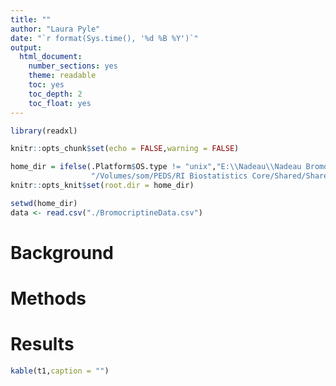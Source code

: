 ```yaml
---
title: ""
author: "Laura Pyle"
date: "`r format(Sys.time(), '%d %B %Y')`"
output:
  html_document:
    number_sections: yes
    theme: readable
    toc: yes
    toc_depth: 2
    toc_float: yes
---
```


```r
library(readxl)

knitr::opts_chunk$set(echo = FALSE,warning = FALSE)

home_dir = ifelse(.Platform$OS.type != "unix","E:\\Nadeau\\Nadeau Bromocriptine T1D DSMB\\Dissemination",
                  "/Volumes/som/PEDS/RI Biostatistics Core/Shared/Shared Projects/Laura/BDC/Projects")
knitr::opts_knit$set(root.dir = home_dir)


```

```r
setwd(home_dir)
data <- read.csv("./BromocriptineData.csv")

```

# Background

# Methods

# Results

```r
kable(t1,caption = "")
```
<br>
